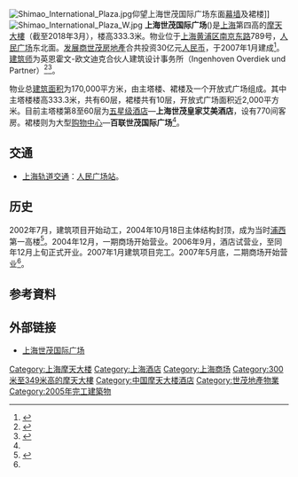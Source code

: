 {{coord|31.23629|121.47104|display=title}}
[[File:Shimao_International_Plaza.jpg|thumb]]仰望上海世茂国际广场东面[[幕墙|幕墙]]及裙楼]]
[[File:Shimao_International_Plaza_W.jpg|thumb]]
'''上海世茂国际广场'''({{lang-en|Shimao International Plaza}})是[[上海市|上海]]第四高的[[摩天大樓|摩天大樓]]（截至2018年3月），楼高333.3米。物业位于[[上海|上海]][[黄浦区|黄浦区]][[南京路_(上海市)|南京东路]]789号，[[人民广场|人民广场]]东北面。[[地产发展商|发展商]][[世茂房地產|世茂房地產]]合共投资30亿元[[人民币|人民币]]，于2007年1月建成<ref name=r3>{{Cite web |url=http://www.emporis.com/en/wm/bu/?id=131124 |title=emporis.com：Shimao International Plaza |access-date=2007-12-25 |archive-date=2007-09-29 |archive-url=https://web.archive.org/web/20070929143354/http://www.emporis.com/en/wm/bu/?id=131124 }}</ref>。[[建筑师|建筑师]]为英恩霍文-欧文迪克合伙人建筑设计事务所（Ingenhoven Overdiek und Partner）<ref name=r1>{{Cite web |url=http://www.shimaogroup.com/project/sh.plaza/index.htm |title=世茂集团网页：上海世茂国际广场 |accessdate=2007-12-25 |archive-date=2008-01-11 |archive-url=https://web.archive.org/web/20080111190550/http://www.shimaogroup.com/project/sh.plaza/index.htm |dead-url=no }}</ref><ref name="r2">{{Cite web |url=http://skyscraperpage.com/cities/?buildingID=1218 |title=SkyscraperPage：世茂国际广场 |accessdate=2007-12-25 |archive-date=2019-05-10 |archive-url=https://web.archive.org/web/20190510011221/http://skyscraperpage.com/cities/?buildingID=1218 |dead-url=no }}</ref>。

物业总[[建筑面积|建筑面积]]为170,000平方米，由主塔楼、裙楼及一个开放式广场组成。其中主塔楼楼高333.3米，共有60层，裙楼共有10层，开放式广场面积近2,000平方米。目前主塔楼第8至60层为[[五星级|五星级]][[酒店|酒店]]—'''上海世茂皇家艾美酒店'''，设有770间客房。裙楼则为大型[[商场|购物中心]]—'''百联世茂国际广场'''<ref name=r1/>。

== 交通 ==
*[[上海轨道交通|上海轨道交通]]：[[人民广场站_(上海市)|人民广场站]]。

== 历史 ==
2002年7月，建筑项目开始动工，2004年10月18日主体结构封顶，成为当时[[浦西|浦西]]第一高楼<ref name=r4>{{Cite web |url=http://news.xinhuanet.com/newscenter/2004-10/19/content_2108815.htm |title=新华网：高333米 浦西第一高楼世茂国际广场封顶 |access-date=2007-12-25 |archive-date=2006-04-13 |archive-url=https://web.archive.org/web/20060413123100/http://news.xinhuanet.com/newscenter/2004-10/19/content_2108815.htm }}</ref>。2004年12月，一期商场开始营业。2006年9月，酒店试营业，至同年12月上旬正式开业。2007年1月建筑项目完工。2007年5月底，二期商场开始营业<ref name=r1/>。

== 参考資料 ==
<div class="references-small">
<references />
</div>

== 外部链接 ==
*[http://www.shimaogroup.com/html/yewu/sy/20180910/233.html 上海世茂国际广场] {{Wayback|url=http://www.shimaogroup.com/html/yewu/sy/20180910/233.html |date=20201104035625 }}

{{超高层摩天大楼}}
{{上海人民广场}}
{{上海摩天大楼}}
{{DEFAULTSORT:Shanghai Shimao International Plaza}}
{{Authority control}}
[[Category:上海摩天大楼|Category:上海摩天大楼]]
[[Category:上海酒店|Category:上海酒店]]
[[Category:上海商场|Category:上海商场]]
[[Category:300米至349米高的摩天大樓|Category:300米至349米高的摩天大樓]]
[[Category:中国摩天大楼酒店|Category:中国摩天大楼酒店]]
[[Category:世茂地產物業|Category:世茂地產物業]]
[[Category:2005年完工建築物|Category:2005年完工建築物]]